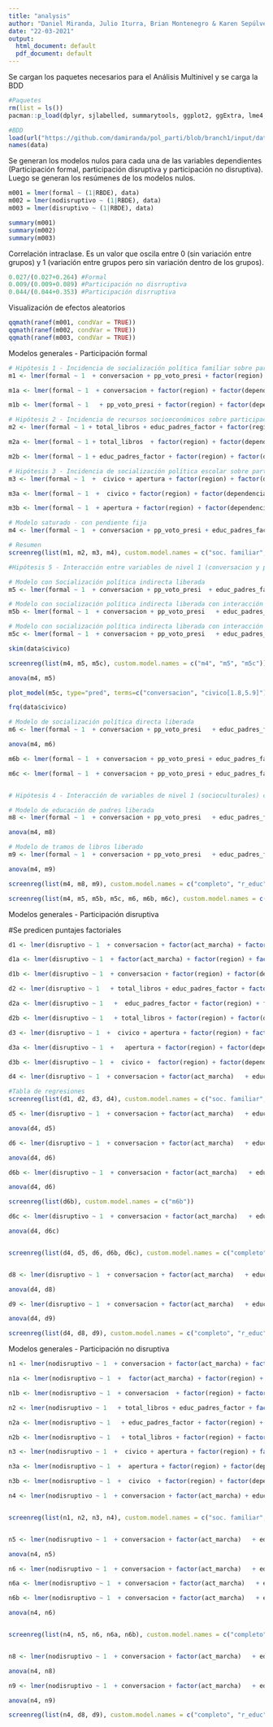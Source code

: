 ```yaml
---
title: "analysis"
author: "Daniel Miranda, Julio Iturra, Brian Montenegro & Karen Sepúlveda"
date: "22-03-2021"
output:
  html_document: default
  pdf_document: default
---
```


Se cargan los paquetes necesarios para el Análisis Multinivel y se carga la BDD

```r
#Paquetes
rm(list = ls())
pacman::p_load(dplyr, sjlabelled, summarytools, ggplot2, ggExtra, lme4, texreg, sjPlot, lattice, summarytools, stargazer)

#BDD
load(url("https://github.com/damiranda/pol_parti/blob/branch1/input/data/proc/data.RData?raw=true"))
names(data)
```

Se generan los modelos nulos para cada una de las variables dependientes (Participación
formal, participación disruptiva y participación no disruptiva). Luego se generan los 
resúmenes de los modelos nulos.

```r
m001 = lmer(formal ~ (1|RBDE), data)
m002 = lmer(nodisruptivo ~ (1|RBDE), data)
m003 = lmer(disruptivo ~ (1|RBDE), data)

summary(m001)
summary(m002)
summary(m003)
```

Correlación intraclase. Es un valor que oscila entre 0 (sin variación entre grupos) y 1 (variación entre grupos pero sin variación dentro de los grupos).

```r
0.027/(0.027+0.264) #Formal
0.009/(0.009+0.089) #Participación no disrruptiva
0.044/(0.044+0.353) #Participación disrruptiva
```

Visualización de efectos aleatorios

```r
qqmath(ranef(m001, condVar = TRUE))
qqmath(ranef(m002, condVar = TRUE))
qqmath(ranef(m003, condVar = TRUE))
```


Modelos generales - Participación formal

```r
# Hipótesis 1 - Incidencia de socialización política familiar sobre participación formal
m1 <- lmer(formal ~ 1  + conversacion + pp_voto_presi + factor(region) + factor(dependencia)+ factor(sexo) + (1 |RBDE), data)

m1a <- lmer(formal ~ 1  + conversacion + factor(region) + factor(dependencia)+ factor(sexo) + (1 |RBDE), data)

m1b <- lmer(formal ~ 1   + pp_voto_presi + factor(region) + factor(dependencia)+ factor(sexo) + (1 |RBDE), data)

# Hipótesis 2 - Incidencia de recursos socioeconómicos sobre participación formal
m2 <- lmer(formal ~ 1 + total_libros + educ_padres_factor + factor(region) + factor(dependencia) + factor(sexo) + (1 |RBDE), data)

m2a <- lmer(formal ~ 1 + total_libros  + factor(region) + factor(dependencia) + factor(sexo) + (1 |RBDE), data)

m2b <- lmer(formal ~ 1 + educ_padres_factor + factor(region) + factor(dependencia) + factor(sexo) + (1 |RBDE), data)

# Hipótesis 3 - Incidencia de socialización política escolar sobre participación formal
m3 <- lmer(formal ~ 1  +  civico + apertura + factor(region) + factor(dependencia)+ factor(sexo) + (1 |RBDE), data)

m3a <- lmer(formal ~ 1  +  civico + factor(region) + factor(dependencia)+ factor(sexo) + (1 |RBDE), data)

m3b <- lmer(formal ~ 1  + apertura + factor(region) + factor(dependencia)+ factor(sexo) + (1 |RBDE), data)

# Modelo saturado - con pendiente fija
m4 <- lmer(formal ~ 1  + conversacion + pp_voto_presi + educ_padres_factor + total_libros + civico + apertura + factor(region) + factor(dependencia)+ factor(sexo) + (1 |RBDE), data)

# Resumen
screenreg(list(m1, m2, m3, m4), custom.model.names = c("soc. familiar", "modelo recursos", "soc. escolar", "completo"), omit.coef = "(sexo)|(dependencia)|(region)")

#Hipótesis 5 - Interacción entre variables de nivel 1 (conversacion y pp_voto_presi) con variables de nivel 2 (apertura y civico) 

# Modelo con Socialización política indirecta liberada
m5 <- lmer(formal ~ 1  + conversacion + pp_voto_presi  + educ_padres_factor + total_libros + civico + apertura + factor(region) + factor(dependencia) + factor(sexo) + (1 + conversacion |RBDE), data)

# Modelo con socialización política indirecta liberada con interacción con apertura a la discusión
m5b <- lmer(formal ~ 1  + conversacion + pp_voto_presi   + educ_padres_factor + total_libros + civico + apertura + factor(region) + factor(dependencia) + factor(sexo) + conversacion * apertura + (1+conversacion |RBDE), data)

# Modelo con socialización política indirecta liberada con interacción con civico
m5c <- lmer(formal ~ 1  + conversacion + pp_voto_presi   + educ_padres_factor + total_libros + civico + apertura + factor(region) + factor(dependencia) + factor(sexo) + conversacion * civico + (1+conversacion |RBDE), data)

skim(data$civico)

screenreg(list(m4, m5, m5c), custom.model.names = c("m4", "m5", "m5c"))

anova(m4, m5)

plot_model(m5c, type="pred", terms=c("conversacion", "civico[1.8,5.9]")) #modelo con media y +/- ds

frq(data$civico)

# Modelo de socialización política directa liberada
m6 <- lmer(formal ~ 1  + conversacion + pp_voto_presi   + educ_padres_factor + total_libros + civico + apertura + factor(region) + factor(dependencia) + factor(sexo) + (1+pp_voto_presi |RBDE), data)

anova(m4, m6)

m6b <- lmer(formal ~ 1  + conversacion + pp_voto_presi + educ_padres_factor + total_libros + civico + apertura + factor(region) + factor(dependencia) + factor(sexo) + pp_voto_presi * apertura + (1+pp_voto_presi  |RBDE), data)

m6c <- lmer(formal ~ 1  + conversacion + pp_voto_presi + educ_padres_factor + total_libros + civico + apertura + factor(region) + factor(dependencia) + factor(sexo) + pp_voto_presi * civico + (1+pp_voto_presi  |RBDE), data)


# Hipótesis 4 - Interacción de variables de nivel 1 (socioculturales) con variables de nivel 2 (apertura y civico)

# Modelo de educación de padres liberada
m8 <- lmer(formal ~ 1  + conversacion + pp_voto_presi   + educ_padres_factor + total_libros + civico + apertura + factor(region) + factor(dependencia) + factor(sexo) + (1+factor(educ_padres_factor) |RBDE), data)

anova(m4, m8)

# Modelo de tramos de libros liberado
m9 <- lmer(formal ~ 1  + conversacion + pp_voto_presi   + educ_padres_factor + total_libros + civico + apertura + factor(region) + factor(dependencia) + factor(sexo) + (1+total_libros |RBDE), data)

anova(m4, m9)

screenreg(list(m4, m8, m9), custom.model.names = c("completo", "r_educ", "r_libros"), omit.coef = "(sexo)|(dependencia)|(region)")

screenreg(list(m4, m5, m5b, m5c, m6, m6b, m6c), custom.model.names = c("completo", "r_conv", "aper x conv", "act x conv", "r_voto", "aper x voto", "act x voto"), omit.coef = "(sexo)|(dependencia)|(region)")
```


Modelos generales - Participación disruptiva


#Se predicen puntajes factoriales
```r
d1 <- lmer(disruptivo ~ 1  + conversacion + factor(act_marcha) + factor(region) + factor(dependencia)+ factor(sexo) + (1 |RBDE), data)

d1a <- lmer(disruptivo ~ 1  + factor(act_marcha) + factor(region) + factor(dependencia)+ factor(sexo) + (1 |RBDE), data)

d1b <- lmer(disruptivo ~ 1  + conversacion + factor(region) + factor(dependencia)+ factor(sexo) + (1 |RBDE), data)

d2 <- lmer(disruptivo ~ 1   + total_libros + educ_padres_factor + factor(region) + factor(dependencia) + factor(sexo) + (1 |RBDE), data)

d2a <- lmer(disruptivo ~ 1   +  educ_padres_factor + factor(region) + factor(dependencia) + factor(sexo) + (1 |RBDE), data)

d2b <- lmer(disruptivo ~ 1   + total_libros + factor(region) + factor(dependencia) + factor(sexo) + (1 |RBDE), data)

d3 <- lmer(disruptivo ~ 1  +  civico + apertura + factor(region) + factor(dependencia)+ factor(sexo) + (1 |RBDE), data)

d3a <- lmer(disruptivo ~ 1  +   apertura + factor(region) + factor(dependencia)+ factor(sexo) + (1 |RBDE), data)

d3b <- lmer(disruptivo ~ 1  +  civico +  factor(region) + factor(dependencia)+ factor(sexo) + (1 |RBDE), data)

d4 <- lmer(disruptivo ~ 1  + conversacion + factor(act_marcha)   + educ_padres_factor + total_libros + civico + apertura + factor(region) + factor(dependencia)+ factor(sexo) + (1 |RBDE), data)

#Tabla de regresiones
screenreg(list(d1, d2, d3, d4), custom.model.names = c("soc. familiar", "modelo recursos", "soc. escolar", "completo"), omit.coef = "(sexo)|(dependencia)|(region)")

d5 <- lmer(disruptivo ~ 1  + conversacion + factor(act_marcha)   + educ_padres_factor + total_libros + civico + apertura + factor(region) + factor(dependencia) + factor(sexo) + (1+conversacion |RBDE), data)

anova(d4, d5)

d6 <- lmer(disruptivo ~ 1  + conversacion + factor(act_marcha)   + educ_padres_factor + total_libros + civico + apertura + factor(region) + factor(dependencia) + factor(sexo) + (1+factor(act_marcha) |RBDE), data)

anova(d4, d6)

d6b <- lmer(disruptivo ~ 1  + conversacion + factor(act_marcha)   + educ_padres_factor + total_libros + civico + apertura + factor(region) + factor(dependencia) + factor(sexo) + factor(act_marcha)*civico+ (1+factor(act_marcha) |RBDE), data)

anova(d4, d6)

screenreg(list(d6b), custom.model.names = c("m6b"))

d6c <- lmer(disruptivo ~ 1  + conversacion + factor(act_marcha)   + educ_padres_factor + total_libros + civico + apertura + factor(region) + factor(dependencia) + factor(sexo) + factor(act_marcha)*apertura + (1+factor(act_marcha) |RBDE), data)

anova(d4, d6c)


screenreg(list(d4, d5, d6, d6b, d6c), custom.model.names = c("completo", "r_conv", "r_marcha", "marcha x civico", "marcha x apertura"), omit.coef = "(sexo)|(dependencia)|(region)")


d8 <- lmer(disruptivo ~ 1  + conversacion + factor(act_marcha)   + educ_padres_factor + total_libros + civico + apertura + factor(region) + factor(dependencia) + factor(sexo) + (1+educ_padres_factor |RBDE), data)

anova(d4, d8)

d9 <- lmer(disruptivo ~ 1  + conversacion + factor(act_marcha)   + educ_padres_factor + total_libros + civico + apertura + factor(region) + factor(dependencia) + factor(sexo) + (1+total_libros |RBDE), data)

anova(d4, d9)

screenreg(list(d4, d8, d9), custom.model.names = c("completo", "r_educ", "r_libros"), omit.coef = "(sexo)|(dependencia)|(region)")
```

Modelos generales - Participación no disruptiva

```r
n1 <- lmer(nodisruptivo ~ 1  + conversacion + factor(act_marcha) + factor(region) + factor(dependencia)+ factor(sexo) + (1 |RBDE), data)

n1a <- lmer(nodisruptivo ~ 1  +  factor(act_marcha) + factor(region) + factor(dependencia)+ factor(sexo) + (1 |RBDE), data)

n1b <- lmer(nodisruptivo ~ 1  + conversacion  + factor(region) + factor(dependencia)+ factor(sexo) + (1 |RBDE), data)

n2 <- lmer(nodisruptivo ~ 1   + total_libros + educ_padres_factor + factor(region) + factor(dependencia) + factor(sexo) + (1 |RBDE), data)

n2a <- lmer(nodisruptivo ~ 1   + educ_padres_factor + factor(region) + factor(dependencia) + factor(sexo) + (1 |RBDE), data)

n2b <- lmer(nodisruptivo ~ 1   + total_libros + factor(region) + factor(dependencia) + factor(sexo) + (1 |RBDE), data)

n3 <- lmer(nodisruptivo ~ 1  +  civico + apertura + factor(region) + factor(dependencia)+ factor(sexo) + (1 |RBDE), data)

n3a <- lmer(nodisruptivo ~ 1  +  apertura + factor(region) + factor(dependencia)+ factor(sexo) + (1 |RBDE), data)

n3b <- lmer(nodisruptivo ~ 1  +  civico  + factor(region) + factor(dependencia)+ factor(sexo) + (1 |RBDE), data)

n4 <- lmer(nodisruptivo ~ 1  + conversacion + factor(act_marcha) + educ_padres_factor + total_libros + civico + apertura + factor(region) + factor(dependencia)+ factor(sexo) + (1 |RBDE), data)


screenreg(list(n1, n2, n3, n4), custom.model.names = c("soc. familiar", "modelo recursos", "soc. escolar", "completo"), omit.coef = "(sexo)|(dependencia)|(region)")


n5 <- lmer(nodisruptivo ~ 1  + conversacion + factor(act_marcha)   + educ_padres_factor + total_libros + civico + apertura + factor(region) + factor(dependencia) + factor(sexo) + (1+conversacion |RBDE), data)

anova(n4, n5)

n6 <- lmer(nodisruptivo ~ 1  + conversacion + factor(act_marcha)   + educ_padres_factor + total_libros + civico + apertura + factor(region) + factor(dependencia) + factor(sexo) + (1+factor(act_marcha) |RBDE), data)

n6a <- lmer(nodisruptivo ~ 1  + conversacion + factor(act_marcha)   + educ_padres_factor + total_libros + civico + apertura + factor(region) + factor(dependencia) + factor(sexo) + factor(act_marcha)*apertura+ (1+factor(act_marcha) |RBDE), data)

n6b <- lmer(nodisruptivo ~ 1  + conversacion + factor(act_marcha)   + educ_padres_factor + total_libros + civico + apertura + factor(region) + factor(dependencia) + factor(sexo) + factor(act_marcha)*civico+ (1+factor(act_marcha) |RBDE), data)

anova(n4, n6)


screenreg(list(n4, n5, n6, n6a, n6b), custom.model.names = c("completo", "r_conv", "r_marcha", "marcha x civico", "marcha x apertura"), omit.coef = "(sexo)|(dependencia)|(region)")


n8 <- lmer(nodisruptivo ~ 1  + conversacion + factor(act_marcha)   + educ_padres_factor + total_libros + civico + apertura + factor(region) + factor(dependencia) + factor(sexo) + (1+educ_padres_factor |RBDE), data)

anova(n4, n8)

n9 <- lmer(nodisruptivo ~ 1  + conversacion + factor(act_marcha)   + educ_padres_factor + total_libros + civico + apertura + factor(region) + factor(dependencia) + factor(sexo) + (1+total_libros |RBDE), data)

anova(n4, n9)

screenreg(list(n4, d8, d9), custom.model.names = c("completo", "r_educ", "r_libros"), omit.coef = "(sexo)|(dependencia)|(region)")
```

